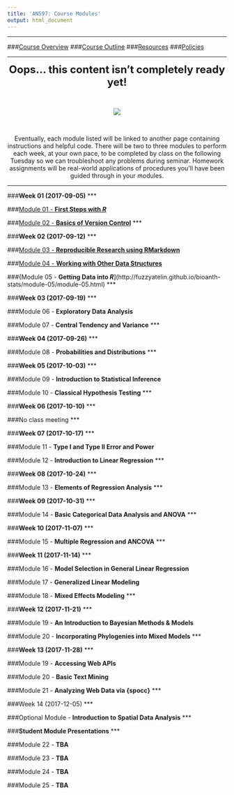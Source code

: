 ```yaml
---
title: 'AN597: Course Modules'
output: html_document
---
```

***

###[Course Overview](https://fuzzyatelin.github.io/bioanth-stats/overview.html)
###[Course Outline](https://fuzzyatelin.github.io/bioanth-stats/outline.html)
###[Resources](https://fuzzyatelin.github.io/bioanth-stats/resources.html)
###[Policies](https://fuzzyatelin.github.io/bioanth-stats/policies.html)

***

<center>

<font size="+2"><b>Oops... this content isn't completely ready yet!</b></font></center><br>

<center><p><img src="http://i.imgur.com/pZt6Bv6.gif"></p>
</center><br>  

<center>
Eventually, each module listed will be linked to another page containing instructions and helpful code. There will be two to three modules to perform each week, at your own pace, to be completed by class on the following Tuesday so we can troubleshoot any problems during seminar. Homework assignments will be real-world applications of procedures you'll have been guided through in your modules.

</center>
***

###**Week 01 (2017-09-05)**
***

###[Module 01 - **First Steps with <i>R</i>**](http://fuzzyatelin.github.io/bioanth-stats/module-01/module-01.html)

###[Module 02 - **Basics of Version Control**](http://fuzzyatelin.github.io/bioanth-stats/module-02/module-02.html)
***

###**Week 02 (2017-09-12)**
***

###[Module 03 - **Reproducible Research using RMarkdown**](http://fuzzyatelin.github.io/bioanth-stats/module-03/module-03.html)

###[Module 04 - **Working with Other Data Structures**](http://fuzzyatelin.github.io/bioanth-stats/module-04/module-04.html)

###{Module 05 - **Getting Data into <i>R</i>**](http://fuzzyatelin.github.io/bioanth-stats/module-05/module-05.html)
***

###**Week 03 (2017-09-19)**
***

###Module 06 - **Exploratory Data Analysis**

###Module 07 - **Central Tendency and Variance**
***

###**Week 04 (2017-09-26)**
***

###Module 08 - **Probabilities and Distributions**
***

###**Week 05 (2017-10-03)**
***

###Module 09 - **Introduction to Statistical Inference**

###Module 10 - **Classical Hypothesis Testing**
***

###**Week 06 (2017-10-10)**
***

###No class meeting
***

###**Week 07 (2017-10-17)**
***

###Module 11 - **Type I and Type II Error and Power**

###Module 12 - **Introduction to Linear Regression**
***

###**Week 08 (2017-10-24)**
***

###Module 13 - **Elements of Regression Analysis**
***

###**Week 09 (2017-10-31)**
***

###Module 14 - **Basic Categorical Data Analysis and ANOVA**
***

###**Week 10 (2017-11-07)**
***

###Module 15 - **Multiple Regression and ANCOVA**
***

###**Week 11 (2017-11-14)**
***

###Module 16 - **Model Selection in General Linear Regression**

###Module 17 - **Generalized Linear Modeling**

###Module 18 - **Mixed Effects Modeling**
***

###**Week 12 (2017-11-21)**
***

###Module 19 - **An Introduction to Bayesian Methods & Models**

###Module 20 - **Incorporating Phylogenies into Mixed Models**
***

###**Week 13 (2017-11-28)**
***

###Module 19 - **Accessing Web APIs**

###Module 20 - **Basic Text Mining**

###Module 21 - **Analyzing Web Data via {spocc}**
***

###Week 14 (2017-12-05)
***

###Optional Module - **Introduction to Spatial Data Analysis**
***

###**Student Module Presentations**
***

###Module 22 - **TBA**

###Module 23 - **TBA**

###Module 24 - **TBA**

###Module 25 - **TBA**
